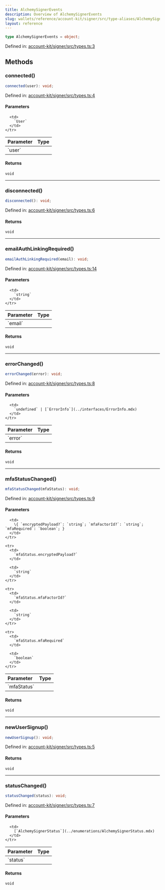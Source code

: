 ```yaml
---
title: AlchemySignerEvents
description: Overview of AlchemySignerEvents
slug: wallets/reference/account-kit/signer/src/type-aliases/AlchemySignerEvents
layout: reference
---
```


```ts
type AlchemySignerEvents = object;
```

Defined in: [account-kit/signer/src/types.ts:3](https://github.com/alchemyplatform/aa-sdk/blob/5b9429f0f16dcd4ff822527b8de589e19e88faa7/account-kit/signer/src/types.ts#L3)

## Methods

### connected()

```ts
connected(user): void;
```

Defined in: [account-kit/signer/src/types.ts:4](https://github.com/alchemyplatform/aa-sdk/blob/5b9429f0f16dcd4ff822527b8de589e19e88faa7/account-kit/signer/src/types.ts#L4)

#### Parameters

<table>
  <thead>
    <tr>
      <th align="left">Parameter</th>
      <th align="left">Type</th>
    </tr>
  </thead>

  <tbody>
    <tr>
      <td>
        `user`
      </td>

      <td>
        `User`
      </td>
    </tr>

  </tbody>
</table>

#### Returns

`void`

---

### disconnected()

```ts
disconnected(): void;
```

Defined in: [account-kit/signer/src/types.ts:6](https://github.com/alchemyplatform/aa-sdk/blob/5b9429f0f16dcd4ff822527b8de589e19e88faa7/account-kit/signer/src/types.ts#L6)

#### Returns

`void`

---

### emailAuthLinkingRequired()

```ts
emailAuthLinkingRequired(email): void;
```

Defined in: [account-kit/signer/src/types.ts:14](https://github.com/alchemyplatform/aa-sdk/blob/5b9429f0f16dcd4ff822527b8de589e19e88faa7/account-kit/signer/src/types.ts#L14)

#### Parameters

<table>
  <thead>
    <tr>
      <th align="left">Parameter</th>
      <th align="left">Type</th>
    </tr>
  </thead>

  <tbody>
    <tr>
      <td>
        `email`
      </td>

      <td>
        `string`
      </td>
    </tr>

  </tbody>
</table>

#### Returns

`void`

---

### errorChanged()

```ts
errorChanged(error): void;
```

Defined in: [account-kit/signer/src/types.ts:8](https://github.com/alchemyplatform/aa-sdk/blob/5b9429f0f16dcd4ff822527b8de589e19e88faa7/account-kit/signer/src/types.ts#L8)

#### Parameters

<table>
  <thead>
    <tr>
      <th align="left">Parameter</th>
      <th align="left">Type</th>
    </tr>
  </thead>

  <tbody>
    <tr>
      <td>
        `error`
      </td>

      <td>
        `undefined` | [`ErrorInfo`](../interfaces/ErrorInfo.mdx)
      </td>
    </tr>

  </tbody>
</table>

#### Returns

`void`

---

### mfaStatusChanged()

```ts
mfaStatusChanged(mfaStatus): void;
```

Defined in: [account-kit/signer/src/types.ts:9](https://github.com/alchemyplatform/aa-sdk/blob/5b9429f0f16dcd4ff822527b8de589e19e88faa7/account-kit/signer/src/types.ts#L9)

#### Parameters

<table>
  <thead>
    <tr>
      <th align="left">Parameter</th>
      <th align="left">Type</th>
    </tr>
  </thead>

  <tbody>
    <tr>
      <td>
        `mfaStatus`
      </td>

      <td>
        \{ `encryptedPayload?`: `string`; `mfaFactorId?`: `string`; `mfaRequired`: `boolean`; }
      </td>
    </tr>

    <tr>
      <td>
        `mfaStatus.encryptedPayload?`
      </td>

      <td>
        `string`
      </td>
    </tr>

    <tr>
      <td>
        `mfaStatus.mfaFactorId?`
      </td>

      <td>
        `string`
      </td>
    </tr>

    <tr>
      <td>
        `mfaStatus.mfaRequired`
      </td>

      <td>
        `boolean`
      </td>
    </tr>

  </tbody>
</table>

#### Returns

`void`

---

### newUserSignup()

```ts
newUserSignup(): void;
```

Defined in: [account-kit/signer/src/types.ts:5](https://github.com/alchemyplatform/aa-sdk/blob/5b9429f0f16dcd4ff822527b8de589e19e88faa7/account-kit/signer/src/types.ts#L5)

#### Returns

`void`

---

### statusChanged()

```ts
statusChanged(status): void;
```

Defined in: [account-kit/signer/src/types.ts:7](https://github.com/alchemyplatform/aa-sdk/blob/5b9429f0f16dcd4ff822527b8de589e19e88faa7/account-kit/signer/src/types.ts#L7)

#### Parameters

<table>
  <thead>
    <tr>
      <th align="left">Parameter</th>
      <th align="left">Type</th>
    </tr>
  </thead>

  <tbody>
    <tr>
      <td>
        `status`
      </td>

      <td>
        [`AlchemySignerStatus`](../enumerations/AlchemySignerStatus.mdx)
      </td>
    </tr>

  </tbody>
</table>

#### Returns

`void`
